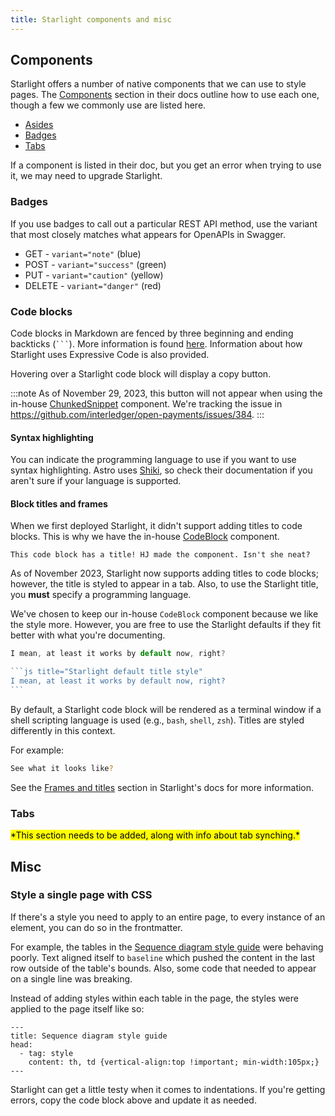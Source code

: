```yaml
---
title: Starlight components and misc
---
```



## Components
Starlight offers a number of native components that we can use to style pages. The [Components](https://starlight.astro.build/components/using-components/) section in their docs outline how to use each one, though a few we commonly use are listed here.

* [Asides](https://starlight.astro.build/components/asides/)
* [Badges](https://starlight.astro.build/components/badges/)
* [Tabs](https://starlight.astro.build/components/tabs/)

If a component is listed in their doc, but you get an error when trying to use it, we may need to upgrade Starlight.

### Badges

If you use badges to call out a particular REST API method, use the variant that most closely matches what appears for OpenAPIs in Swagger.

* GET - `variant="note"` (blue)
* POST - `variant="success"` (green)
* PUT - `variant="caution"` (yellow)
* DELETE - `variant="danger"` (red)

### Code blocks

Code blocks in Markdown are fenced by three beginning and ending backticks (` ``` `). More information is found [here](https://starlight.astro.build/guides/authoring-content/#code-blocks). Information about how Starlight uses Expressive Code is also provided.

Hovering over a Starlight code block will display a copy button.

:::note
As of November 29, 2023, this button will not appear when using the in-house [ChunkedSnippet](/oppm/chunkedsnippet) component. We're tracking the issue in https://github.com/interledger/open-payments/issues/384.
:::

#### Syntax highlighting

You can indicate the programming language to use if you want to use syntax highlighting. Astro uses [Shiki](https://shiki.style/languages), so check their documentation if you aren't sure if your language is supported.

#### Block titles and frames

When we first deployed Starlight, it didn't support adding titles to code blocks. This is why we have the in-house [CodeBlock](/shared/codeblock) component.

<CodeBlock title="Example code block with a title">

```
This code block has a title! HJ made the component. Isn't she neat?
```

</CodeBlock>

As of November 2023, Starlight now supports adding titles to code blocks; however, the title is styled to appear in a tab. Also, to use the Starlight title, you **must** specify a programming language.

We've chosen to keep our in-house `CodeBlock` component because we like the style more. However, you are free to use the Starlight defaults if they fit better with what you're documenting.

```js title="Starlight default title style"
I mean, at least it works by default now, right?
```

````js
```js title="Starlight default title style"
I mean, at least it works by default now, right?
```
````

By default, a Starlight code block will be rendered as a terminal window if a shell scripting language is used (e.g., `bash`, `shell`, `zsh`). Titles are styled differently in this context.

For example:

```bash title="This uses bash"
See what it looks like?
```

See the [Frames and titles](https://starlight.astro.build/guides/authoring-content/#frames-and-titles) section in Starlight's docs for more information.

### Tabs
<p>
<mark>*This section needs to be added, along with info about tab synching.*</mark>
</p>

## Misc

### Style a single page with CSS

If there's a style you need to apply to an entire page, to every instance of an element, you can do so in the frontmatter. 

For example, the tables in the [Sequence diagram style guide](/content/sequence-diagrams) were behaving poorly. Text aligned itself to `baseline` which pushed the content in the last row outside of the table's bounds. Also, some code that needed to appear on a single line was breaking. 

Instead of adding styles within each table in the page, the styles were applied to the page itself like so:

```
---
title: Sequence diagram style guide
head:
  - tag: style
    content: th, td {vertical-align:top !important; min-width:105px;}
---
```

Starlight can get a little testy when it comes to indentations. If you're getting errors, copy the code block above and update it as needed.
